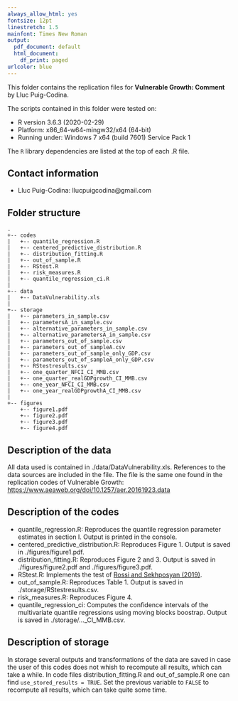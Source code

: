 ```yaml
---
always_allow_html: yes
fontsize: 12pt
linestretch: 1.5
mainfont: Times New Roman
output:
  pdf_document: default
  html_document:
    df_print: paged
urlcolor: blue
---
```


This folder contains the replication files for
**Vulnerable Growth: Comment** by Lluc Puig-Codina.

The scripts contained in this folder were tested on:

- R version 3.6.3 (2020-02-29)
- Platform: x86_64-w64-mingw32/x64 (64-bit)
- Running under: Windows 7 x64 (build 7601) Service Pack 1

The `R` library dependencies are listed at the top of each .R file.

## Contact information
  - Lluc Puig-Codina: llucpuigcodina@gmail.com
  
## Folder structure

```
.
+-- codes
|   +-- quantile_regression.R
|   +-- centered_predictive_distribution.R 
|   +-- distribution_fitting.R
|   +-- out_of_sample.R
|   +-- RStest.R
|   +-- risk_measures.R
|   +-- quantile_regression_ci.R
|
+-- data
|   +-- DataVulnerability.xls
|
+-- storage                    
|   +-- parameters_in_sample.csv
|   +-- parametersA_in_sample.csv            
|   +-- alternative_parameters_in_sample.csv             
|   +-- alternative_parametersA_in_sample.csv
|   +-- parameters_out_of_sample.csv
|   +-- parameters_out_of_sampleA.csv
|   +-- parameters_out_of_sample_only_GDP.csv
|   +-- parameters_out_of_sampleA_only_GDP.csv
|   +-- RStestresults.csv
|   +-- one_quarter_NFCI_CI_MMB.csv
|   +-- one_quarter_realGDPgrowth_CI_MMB.csv
|   +-- one_year_NFCI_CI_MMB.csv
|   +-- one_year_realGDPgrowthA_CI_MMB.csv
|
+-- figures
    +-- figure1.pdf
    +-- figure2.pdf
    +-- figure3.pdf
    +-- figure4.pdf
```

## Description of the data

All data used is contained in ./data/DataVulnerability.xls. References to the data sources are included in the file. The file is the same one found in the replication codes of Vulnerable Growth: [https://www.aeaweb.org/doi/10.1257/aer.20161923.data](https://www.aeaweb.org/doi/10.1257/aer.20161923.data)


## Description of the codes

- quantile_regression.R: Reproduces the quantile regression parameter estimates in section I. Output is printed in the console.
- centered_predictive_distribution.R: Reproduces Figure 1. Output is saved in ./figures/figure1.pdf.
- distribution_fitting.R: Reproduces Figure 2 and 3. Output is saved in ./figures/figure2.pdf and ./figures/figure3.pdf.
- RStest.R: Implements the test of [Rossi and Sekhposyan (2019)](https://doi.org/10.1016/j.jeconom.2018.07.008).
- out_of_sample.R: Reproduces Table 1. Output is saved in ./storage/RStestresults.csv.
- risk_measures.R: Reproduces Figure 4.
- quantile_regression_ci: Computes the confidence intervals of the multivariate quantile regressions using moving blocks boostrap. Output is saved in ./storage/..._CI_MMB.csv.


## Description of storage
In storage several outputs and transformations of the data are saved in case the user of this codes does not whish to recompute all results, which can take a while.
In code files distribution_fitting.R and out_of_sample.R one can find `use_stored_results = TRUE`. Set the previous variable to `FALSE` to recompute all results, which can take quite some time.
